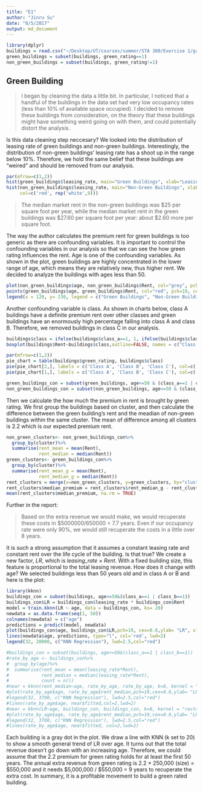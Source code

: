 ```yaml
---
title: "E1"
author: "Jinru Su"
date: "8/5/2017"
output: md_document
---
```

```r
library(dplyr)
buildings = read.csv("~/Desktop/UT/courses/summer/STA 380/Exercise 1/greenbuildings.csv")
green_buildings = subset(buildings, green_rating==1)
non_green_buildings = subset(buildings, green_rating!=1)
```

## Green Building

> I began by cleaning the data a little bit. In particular, I noticed that a handful of the buildings in the data set had very low occupancy rates (less than 10% of available space occupied). I decided to remove these buildings from consideration, on the theory that these buildings might have something weird going on with them, and could potentially distort the analysis.

Is this data cleaning step neccesary? We looked into the distribution of leasing rate of green buildings and non-green buildings. Interestingly, the distribution of non-green buildings' leasing rate has a shoot up in the range below 10%. Therefore, we hold the same belief that these buildings are "weired" and should be removed from our analysis.

```r
par(mfrow=c(1,2))
hist(green_buildings$leasing_rate, main="Green Buildings", xlab="Leasing Rate", ylab = "")
hist(non_green_buildings$leasing_rate, main="Non-Green Buildings", xlab="Leasing Rate", ylab="", 
     col=c('red', rep('white',9)))
```

> The median market rent in the non-green buildings was $25 per square foot per year, while the median market rent in the green buildings was $27.60 per square foot per year: about $2.60 more per square foot. 

The way the author calculates the premium rent for green buildings is too generic as there are confounding variables. It is important to control the confounding variables in our analysis so that we can see the how green rating influences the rent.
Age is one of the confounding variables. As shown in the plot, green buildings are highly concentrated in the lower range of age, which means they are relatively new, thus higher rent. We decided to analyze the buildings with ages less than 50. 
```r
plot(non_green_buildings$age, non_green_buildings$Rent, col="grey", pch=19, cex=0.5, xlab = "Buildings Age", ylab="Annual Rent") 
points(green_buildings$age, green_buildings$Rent, col="red", pch=19, cex=0.5)
legend(x = 120, y= 230, legend = c("Green Buildings", "Non-Green Buildings"), fill=c('red', 'grey'))
```

Another confounding variable is class. As shown in charts below, class A buildings have a definite premium rent over other classes and green buildings have an enormously high percentage falling into class A and class B. Therefore, we removed buildings in class C in our analysis.
```r
buildings$class = ifelse(buildings$class_a==1, 1, ifelse(buildings$class_b==1, 2, 3))
boxplot(buildings$Rent~buildings$class,outline=FALSE, names = c("Class A", "Class B", "Class C"), main="Rent vs. Class")

par(mfrow=c(1,2))
pie_chart = table(buildings$green_rating, buildings$class)
pie(pie_chart[2,], labels = c('Class A', 'Class B', 'Class C'), col=c('azure3','azure2','azure1'), main="Green Buildings")
pie(pie_chart[1,], labels = c('Class A', 'Class B', 'Class C'), col=c('azure3','azure2','azure1'), main="Non-green Buildings", init.angle  = 90)
```
```r
green_buildings_con = subset(green_buildings, age<=50 & (class_a==1 | class_b==1))
non_green_buildings_con = subset(non_green_buildings, age<=50 & (class_a==1 | class_b==1))
```

Then we calculate the how much the premium in rent is brought by green rating. We first group the buildings based on cluster, and then calculate the difference between the green building's rent and the meadian of non-green buildings within the same cluster. The mean of difference among all clusters is 2.2 which is our expected premium rent.
```r
non_green_clusters<- non_green_buildings_con%>%
  group_by(cluster)%>%
  summarise(rent_mean = mean(Rent),
            rent_median = median(Rent))
green_clusters<- green_buildings_con%>%
  group_by(cluster)%>%
  summarise(rent_mean_g = mean(Rent),
            rent_median_g = median(Rent))
rent_clusters = merge(x=non_green_clusters, y=green_clusters, by="cluster", all.y = TRUE)
rent_clusters$median_premium = rent_clusters$rent_median_g - rent_clusters$rent_median
mean(rent_clusters$median_premium, na.rm = TRUE)
```

Further in the report: 

> Based on the extra revenue we would make, we would recuperate these costs in $5000000/650000 = 7.7 years. Even if our occupancy rate were only 90%, we would still recuperate the costs in a little over 8 years. 

It is such a strong assumption that it assumes a constant leasing rate and constant rent over the life cycle of the building. Is that true? We create a new factor, <i>LR</i>, which is <i>leasing_rate $\times$ Rent</i>. With a fixed building size, this feature is proportional to the total leasing revenue. How does it change with age? We selected buildings less than 50 years old and in class A or B and here is the plot:
```r
library(kknn)
buildings_con = subset(buildings, age<=50&(class_a==1 | class_b==1))
buildings_con$LR = buildings_con$leasing_rate * buildings_con$Rent
model = train.kknn(LR ~ age, data = buildings_con, ks= 20)
newdata = as.data.frame(seq(1, 50))
colnames(newdata) = c("age")
predictions = predict(model, newdata)
plot(buildings_con$age, buildings_con$LR,pch=19, cex=0.8,ylab= "LR", xlab="Age", col="darkgray", main = "Total revenue")
lines(newdata$age, predictions, type="l", col='red', lwd=2)
legend(32, 20000, c("KNN Regression"), lwd=2.5,col="red")
```
```r
#buildings_con = subset(buildings, age<=50&(class_a==1 | class_b==1))
#rate_by_age <- buildings_con%>%
#  group_by(age)%>%
#  summarise(rent_mean = mean(leasing_rate*Rent),
#            rent_median = median(leasing_rate*Rent),
#            count = n())
#near = kknn(rent_median~age, rate_by_age, rate_by_age, k=8, kernel = "rectangular")
#plot(rate_by_age$age, rate_by_age$rent_median,pch=19,cex=0.8,ylab= "LR", xlab="Age", col="darkgray", main = "Total revenue over time")
#legend(32, 3700, c("KNN Regression"), lwd=2.5,col="red")
#lines(rate_by_age$age, near$fitted,col=2,lwd=2)
#near = kknn(LR~age, buildings_con, buildings_con, k=8, kernel = "rectangular")
#plot(rate_by_age$age, rate_by_age$rent_median,pch=19,cex=0.8,ylab= "LR", xlab="Age", col="darkgray", main = "Total revenue over time")
#legend(32, 3700, c("KNN Regression"), lwd=2.5,col="red")
#lines(rate_by_age$age, near$fitted, col=2,lwd=2)
```

Each building is a gray dot in the plot. We draw a line with KNN (k set to 20) to show a smooth general trend of LR over age. It turns out that the total revenue doesn't go down with an increasing age. Therefore, we could assume that the 2.2 premium for green rating holds for at least the first 50 years. The annual extra revenue from green rating is 2.2 $\times$ 250,000 (size) = $550,000 and it needs $5,000,000 / $550,000 = 9 years to recuperate the extra cost. In summary, it is a profitable movement to build a green rated building.